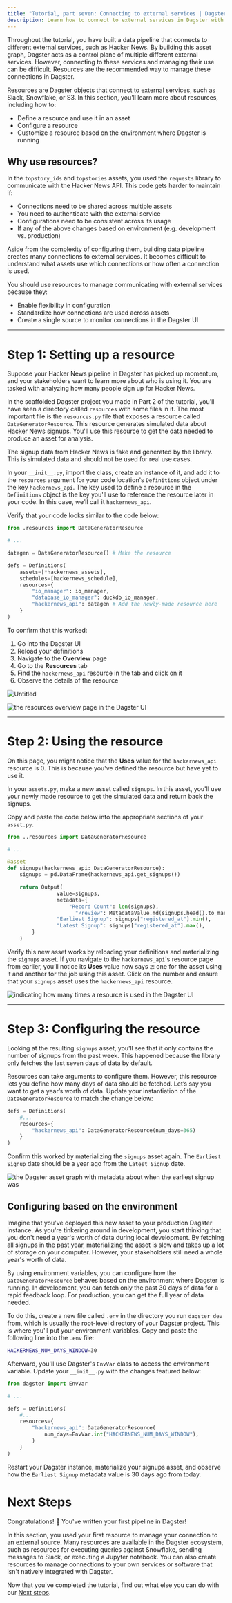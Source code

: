 ```yaml
---
title: "Tutorial, part seven: Connecting to external services | Dagster Docs"
description: Learn how to connect to external services in Dagster with resources
---
```


Throughout the tutorial, you have built a data pipeline that connects to different external services, such as Hacker News. By building this asset graph, Dagster acts as a control plane of multiple different external services. However, connecting to these services and managing their use can be difficult. Resources are the recommended way to manage these connections in Dagster.

Resources are Dagster objects that connect to external services, such as Slack, Snowflake, or S3. In this section, you’ll learn more about resources, including how to:

- Define a resource and use it in an asset
- Configure a resource
- Customize a resource based on the environment where Dagster is running

## Why use resources?

In the `topstory_ids` and `topstories` assets, you used the `requests` library to communicate with the Hacker News API. This code gets harder to maintain if:

- Connections need to be shared across multiple assets
- You need to authenticate with the external service
- Configurations need to be consistent across its usage
- If any of the above changes based on environment (e.g. development vs. production)

Aside from the complexity of configuring them, building data pipeline creates many connections to external services. It becomes difficult to understand what assets use which connections or how often a connection is used.

You should use resources to manage communicating with external services because they:

- Enable flexibility in configuration
- Standardize how connections are used across assets
- Create a single source to monitor connections in the Dagster UI

---

# Step 1: Setting up a resource

Suppose your Hacker News pipeline in Dagster has picked up momentum, and your stakeholders want to learn more about who is using it. You are tasked with analyzing how many people sign up for Hacker News.

In the scaffolded Dagster project you made in Part 2 of the tutorial, you'll have seen a directory called `resources` with some files in it. The most important file is the `resources.py` file that exposes a resource called `DataGeneratorResource`. This resource generates simulated data about Hacker News signups. You'll use this resource to get the data needed to produce an asset for analysis.

<Note>
  The signup data from Hacker News is fake and generated by the library. This is
  simulated data and should not be used for real use cases.
</Note>

In your `__init__.py`, import the class, create an instance of it, and add it to the `resources` argument for your code location's `Definitions` object under the key `hackernews_api`. The key used to define a resource in the `Definitions` object is the key you'll use to reference the resource later in your code. In this case, we’ll call it `hackernews_api`.

Verify that your code looks similar to the code below:

```python
from .resources import DataGeneratorResource

# ...

datagen = DataGeneratorResource() # Make the resource

defs = Definitions(
    assets=[*hackernews_assets],
    schedules=[hackernews_schedule],
    resources={
        "io_manager": io_manager,
        "database_io_manager": duckdb_io_manager,
        "hackernews_api": datagen # Add the newly-made resource here
    }
)
```

To confirm that this worked:

1. Go into the Dagster UI
2. Reload your definitions
3. Navigate to the **Overview** page
4. Go to the **Resources** tab
5. Find the `hackernews_api` resource in the tab and click on it
6. Observe the details of the resource

![Untitled](https://s3-us-west-2.amazonaws.com/secure.notion-static.com/d1aaa68c-cb55-4805-a797-66dcdb672d5f/Untitled.png)

<Image
alt="the resources overview page in the Dagster UI"
src="/images/tutorial/resources-overview.png"
width={1152}
height={610}
/>

---

# Step 2: Using the resource

On this page, you might notice that the **Uses** value for the `hackernews_api` resource is 0. This is because you've defined the resource but have yet to use it.

In your `assets.py`, make a new asset called `signups`. In this asset, you'll use your newly made resource to get the simulated data and return back the signups.

Copy and paste the code below into the appropriate sections of your `asset.py`.

```python
from ..resources import DataGeneratorResource

# ...

@asset
def signups(hackernews_api: DataGeneratorResource):
    signups = pd.DataFrame(hackernews_api.get_signups())

    return Output(
				value=signups,
				metadata={
				  	"Record Count": len(signups),
					  "Preview": MetadataValue.md(signups.head().to_markdown()),
		        "Earliest Signup": signups["registered_at"].min(),
		        "Latest Signup": signups["registered_at"].max(),
		}
	)
```

Verify this new asset works by reloading your definitions and materializing the `signups` asset. If you navigate to the `hackernews_api`'s resource page from earlier, you’ll notice its **Uses** value now says `2`: one for the asset using it and another for the job using this asset. Click on the number and ensure that your `signups` asset uses the `hackernews_api` resource.

<Image
alt="indicating how many times a resource is used in the Dagster UI"
src="/images/tutorial/resources-uses.png"
width={1152}
height={610}
/>

---

# Step 3: Configuring the resource

Looking at the resulting `signups` asset, you’ll see that it only contains the number of signups from the past week. This happened because the library only fetches the last seven days of data by default.

Resources can take arguments to configure them. However, this resource lets you define how many days of data should be fetched. Let’s say you want to get a year’s worth of data. Update your instantiation of the `DataGeneratorResource` to match the change below:

```python
defs = Definitions(
	#...
	resources={
		"hackernews_api": DataGeneratorResource(num_days=365)
	}
)
```

Confirm this worked by materializing the `signups` asset again. The `Earliest Signup` date should be a year ago from the `Latest Signup` date.

<Image
alt="the Dagster asset graph with metadata about when the earliest signup was"
src="/images/tutorial/resources-materialization.png"
width={1152}
height={610}
/>

## Configuring based on the environment

Imagine that you've deployed this new asset to your production Dagster instance. As you're tinkering around in development, you start thinking that you don't need a year's worth of data during local development. By fetching all signups in the past year, materializing the asset is slow and takes up a lot of storage on your computer. However, your stakeholders still need a whole year's worth of data.

By using environment variables, you can configure how the `DataGeneratorResource` behaves based on the environment where Dagster is running. In development, you can fetch only the past 30 days of data for a rapid feedback loop. For production, you can get the full year of data needed.

To do this, create a new file called `.env` in the directory you run `dagster dev` from, which is usually the root-level directory of your Dagster project. This is where you'll put your environment variables. Copy and paste the following line into the `.env` file:

```bash
HACKERNEWS_NUM_DAYS_WINDOW=30
```

Afterward, you'll use Dagster's `EnvVar` class to access the environment variable. Update your `__init__.py` with the changes featured below:

```python
from dagster import EnvVar

# ...

defs = Definitions(
	#...
	resources={
		"hackernews_api": DataGeneratorResource(
			num_days=EnvVar.int("HACKERNEWS_NUM_DAYS_WINDOW"),
		)
	}
)
```

Restart your Dagster instance, materialize your signups asset, and observe how the `Earliest Signup` metadata value is 30 days ago from today.

# Next Steps

Congratulations! 🎉 You've written your first pipeline in Dagster!

In this section, you used your first resource to manage your connection to an external source. Many resources are available in the Dagster ecosystem, such as resources for executing queries against Snowflake, sending messages to Slack, or executing a Jupyter notebook. You can also create resources to manage connections to your own services or software that isn't natively integrated with Dagster.

Now that you've completed the tutorial, find out what else you can do with our [Next steps](/tutorial/next-steps).
